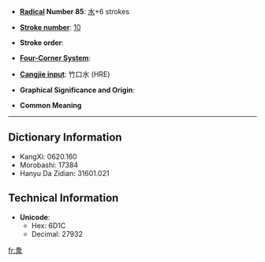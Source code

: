 * '''[[Wiktionary:Chinese radical index| Radical]] Number 85''': [[Wiktionary:Chinese radical index 水|水]]+6 strokes

* '''[[Wiktionary:Chinese total strokes index|Stroke number]]''': [[Wiktionary:Chinese total strokes index 10|10]]

* '''Stroke order''': 

* '''[[Wiktionary:Chinese four corner index|Four-Corner System]]''': 

* '''[[Wiktionary:Chinese Cangjie index|Cangjie input]]''': 竹口水 (HRE)

* '''Graphical Significance and Origin''': 

* '''Common Meaning'''

----

== Dictionary Information ==

* KangXi: 0620.160
* Morobashi: 17384
* Hanyu Da Zidian: 31601.021

== Technical Information ==

* '''Unicode''':
** Hex: 6D1C
** Decimal: 27932

[[fr:洜]]